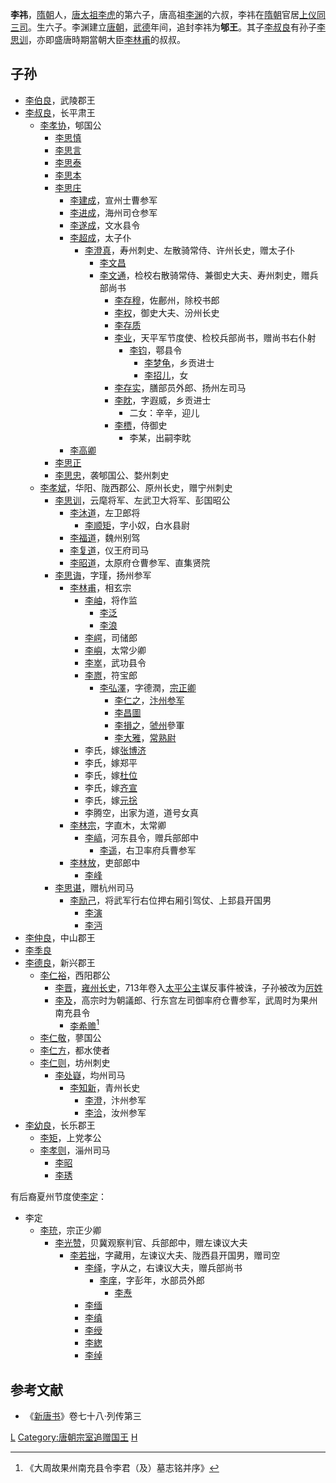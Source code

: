 '''李祎'''，[[隋朝|隋朝]]人，[[唐太祖|唐太祖李虎]]的第六子，唐高祖[[李渊|李渊]]的六叔，李祎在[[隋朝|隋朝]]官居[[仪同三司|上仪同三司]]。生六子。李渊建立[[唐朝|唐朝]]，[[武德|武德]]年间，追封李祎为'''郇王'''。其子[[李叔良|李叔良]]有孙子[[李思训|李思训]]，亦即盛唐時期當朝大臣[[李林甫|李林甫]]的叔叔。

==子孙==
*[[李伯良|李伯良]]，武陵郡王
*[[李叔良|李叔良]]，长平肃王
**[[李孝协|李孝协]]，郇国公
***[[李思慎|李思慎]]
***[[李思言|李思言]]
***[[李思泰|李思泰]]
***[[李思本|李思本]]
***[[李思庄|李思庄]]
****[[李建成|李建成]]，宣州士曹参军
****[[李进成|李进成]]，海州司仓参军
****[[李遂成|李遂成]]，文水县令
****[[李超成|李超成]]，太子仆
*****[[李澄真|李澄真]]，寿州刺史、左散骑常侍、许州长史，赠太子仆
******[[李文昌|李文昌]]
******[[李文通|李文通]]，检校右散骑常侍、兼御史大夫、寿州刺史，赠兵部尚书
*******[[李存穆|李存穆]]，佐鄜州，除校书郎
*******[[李权|李权]]，御史大夫、汾州长史
*******[[李存质|李存质]]
*******[[李业|李业]]，天平军节度使、检校兵部尚书，赠尚书右仆射
********[[李钧|李钧]]，鄠县令
*********[[李梦龟|李梦龟]]，乡贡进士
*********[[李招儿|李招儿]]，女
*******[[李存实|李存实]]，膳部员外郎、扬州左司马
*******[[李眈|李眈]]，字遐威，乡贡进士
********二女：辛辛，迎儿
*******[[李槚|李槚]]，侍御史
********李某，出嗣李眈
****[[李高卿|李高卿]]
***[[李思正|李思正]]
***[[李思忠|李思忠]]，袭郇国公、婺州刺史
**[[李孝斌|李孝斌]]，华阳、陇西郡公、原州长史，赠宁州刺史
***[[李思训|李思训]]，云麾将军、左武卫大将军、彭国昭公
****[[李沐道|李沐道]]，左卫郎将
*****[[李顺矩|李顺矩]]，字小奴，白水县尉
****[[李福道|李福道]]，魏州别驾
****[[李复道|李复道]]，仪王府司马
****[[李昭道|李昭道]]，太原府仓曹参军、直集贤院
***[[李思诲|李思诲]]，字瑾，扬州参军
****[[李林甫|李林甫]]，相玄宗
*****[[李岫|李岫]]，将作监
******[[李泛|李泛]]
******[[李浪|李浪]]
*****[[李崿|李崿]]，司储郎
*****[[李嶼|李嶼]]，太常少卿
*****[[李崒|李崒]]，武功县令
*****[[李㟶|李㟶]]，符宝郎
******[[李弘澤|李弘澤]]，字德潤，[[宗正卿|宗正卿]]
*******[[李仁之|李仁之]]，[[汴州|汴州]][[参军|参军]]
*******[[李昌圖|李昌圖]]
*******[[李損之|李損之]]，[[虢州|虢州]]參軍
*******[[李大雅|李大雅]]，[[常熟县|常熟]][[县尉|尉]]
*****李氏，嫁[[张博济|张博济]]
*****李氏，嫁郑平
*****李氏，嫁[[杜位|杜位]]
*****李氏，嫁[[齐宣|齐宣]]
*****李氏，嫁[[元捴|元捴]]
*****李腾空，出家为道，道号女真
****[[李林宗|李林宗]]，字直木，太常卿
*****[[李嵪|李嵪]]，河东县令，赠兵部郎中
******[[李遥|李遥]]，右卫率府兵曹参军
****[[李林放|李林放]]，吏部郎中
*****[[李峰|李峰]]
***[[李思谌|李思谌]]，赠杭州司马
****[[李励己|李励己]]，将武军行右位押右厢引驾仗、上邽县开国男
*****[[李演|李演]]
*****[[李沔|李沔]]
*[[李仲良|李仲良]]，中山郡王
*[[李季良|李季良]]
*[[李德良|李德良]]，新兴郡王
**[[李仁裕|李仁裕]]，西阳郡公
***[[李晉_(唐朝)|李晋]]，[[雍州|雍州]][[长史|长史]]，713年卷入[[太平公主|太平公主]]谋反事件被诛，子孙被改为[[厉姓|厉姓]]
***[[李及|李及]]，高宗时为朝議郎、行东宫左司御率府仓曹参军，武周时为果州南充县令
****[[李希赡|李希赡]]<ref>《大周故果州南充县令李君（及）墓志铭并序》</ref>
**[[李仁敬|李仁敬]]，蓼国公
**[[李仁方|李仁方]]，都水使者
**[[李仁则|李仁则]]，坊州刺史
***[[李处嶷|李处嶷]]，均州司马
****[[李知新|李知新]]，青州长史
*****[[李澄|李澄]]，汴州参军
*****[[李洽|李洽]]，汝州参军
*[[李幼良|李幼良]]，长乐郡王
**[[李矩|李矩]]，上党孝公
**[[李孝则|李孝则]]，淄州司马
***[[李昭|李昭]]
***[[李琇|李琇]]

有后裔夏州节度使[[李定|李定]]：
*李定
**[[李珫|李珫]]，宗正少卿
***[[李光赞|李光赞]]，贝冀观察判官、兵部郎中，赠左谏议大夫
****[[李若拙|李若拙]]，字藏用，左谏议大夫、陇西县开国男，赠司空
*****[[李绎|李绎]]，字从之，右谏议大夫，赠兵部尚书
******[[李庠|李庠]]，字彭年，水部员外郎
*******[[李焘|李焘]]
*****[[李缅|李缅]]
*****[[李缜|李缜]]
*****[[李绶|李绶]]
*****[[李緫|李緫]]
*****[[李绰|李绰]]

==参考文献==
*《[[新唐书|新唐书]]》卷七十八·列传第三

[[Category:隋朝官员|L]]
[[Category:唐朝宗室追赠国王|Category:唐朝宗室追赠国王]]
[[Category:李姓|H]]